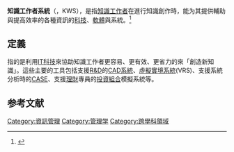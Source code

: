 '''知識工作者系統'''（{{lang-en|Knowedge Worker System}}，KWS），是指[[知識工作者|知識工作者]]在進行知識創作時，能为其提供輔助與提高效率的各種資訊的[[科技|科技]]、[[軟體|軟體]]與系統。<ref>{{Cite web|title=知识工作系统|url=https://www.digiwin.com/information/2857.html|access-date=2021-10-23|work=www.digiwin.com|archive-date=2021-10-23|archive-url=https://web.archive.org/web/20211023200929/https://www.digiwin.com/information/2857.html|dead-url=no}}</ref>

== 定義 ==
指的是利用[[資訊科技|IT科技]]來協助知識工作者更容易、更有效、更省力的來「創造新知識」。這些主要的工具包括支援[[R&D|R&D]]的[[CAD|CAD系統]]、[[虛擬實境|虛擬實境系統]](VRS)、支援系統分析時的[[CASE|CASE]]、支援[[理財|理財]]專員的[[投資組合|投資組合]]模擬系統等。

==参考文献==
{{reflist}}

[[Category:資訊管理|Category:資訊管理]]
[[Category:管理学|Category:管理学]]
[[Category:跨學科領域|Category:跨學科領域]]
